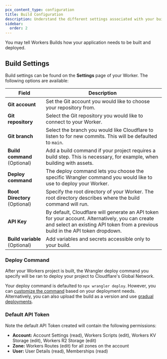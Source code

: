 ```yaml
---
pcx_content_type: configuration
title: Build Configuration
description: Understand the different settings associated with your build.
sidebar:
  order: 2
---
```


You may tell Workers Builds how your application needs to be built and deployed.

## Build Settings

Build settings can be found on the **Settings** page of your Worker. The following options are available:

| **Field**                     | **Description**                                                                                                                                                                     |
| ----------------------------- | ----------------------------------------------------------------------------------------------------------------------------------------------------------------------------------- |
| **Git account**               | Set the Git account you would like to choose your repository from.                                                                                                                  |
| **Git repository**            | Select the Git repository you would like to connect to your Worker.                                                                                                                 |
| **Git branch**                | Select the branch you would like Cloudflare to listen to for new commits. This will be defaulted to `main`.                                                                         |
| **Build command** (Optional)  | Add a build command if your project requires a build step. This is necessary, for example, when building with assets.                                                               |
| **Deploy command**            | The deploy command lets you choose the specific Wrangler command you would like to use to deploy your Worker.                                                                       |
| **Root Directory** (Optional) | Specify the root directory of your Worker. The root directory describes where the build command will run.                                                                           |
| **API Key**                   | By default, Cloudflare will generate an API token for your account. Alternatively, you can create and select an existing API token from a previous build in the API token dropdown. |
| **Build variable** (Optional) | Add variables and secrets accessible only to your build.                                                                                                                            |

### Deploy Command

After your Workers project is built, the Wrangler deploy command you specify will be ran to deploy your project to Cloudflare's Global Network.

Your deploy command is defaulted to `npx wrangler deploy`. However, you can [customize the command](/workers/wrangler/commands/#deploy) based on your deployment needs. Alternatively, you can also upload the build as a version and use [gradual deployments](/workers/configuration/versions-and-deployments/gradual-deployments/).

### Default API Token

Note the default API Token created will contain the following permissions:

- **Account:** Account Settings (read), Workers Scripts (edit), Workers KV Storage (edit), Workers R2 Storage (edit)
- **Zone:** Workers Routes (edit) for all zones on the account
- **User:** User Details (read), Memberships (read)
